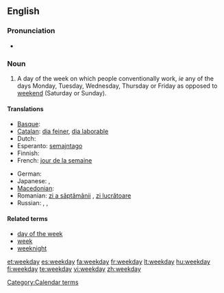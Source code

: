 ==English==

===Pronunciation===
* {{audio|en-us-weekday.ogg|Audio (US)}}

===Noun===
{{en-noun}}

# A day of the week on which people conventionally work, ''ie'' any of the days Monday, Tuesday, Wednesday, Thursday or Friday as opposed to [[weekend]] (Saturday or Sunday).

====Translations====
{{trans-top|weekday}}
* [[Basque]]: {{t|eu|astegun|xs=Basque}}
* [[Catalan]]: [[dia feiner]], [[dia laborable]]
* Dutch: {{t+|nl|weekdag|m}}
* Esperanto: [[semajntago]]
* Finnish: {{t-|fi|arkipäivä}}
* French: [[jour de la semaine]] {{f}}
{{trans-mid}}
* German: {{t+|de|Wochentag|m}}
* Japanese: {{t-|ja|平日|tr=heijitsu}},  {{t|ja|ウィークデー|tr=wīkudē}}
* [[Macedonian]]: {{t|mk|делник|m|tr=délnik}}
* Romanian: [[zi a săptămânii]] {{f}}, [[zi lucrătoare]] {{f}}
* Russian: {{t|ru|рабочий день|m}},  {{t|ru|будний день|m}},  {{t|ru|будни|p}}
{{trans-bottom}}

====Related terms====
* [[day of the week]]
* [[week]]
* [[weeknight]]

[[Category:Calendar terms]]

[[et:weekday]]
[[es:weekday]]
[[fa:weekday]]
[[fr:weekday]]
[[lt:weekday]]
[[hu:weekday]]
[[fi:weekday]]
[[te:weekday]]
[[vi:weekday]]
[[zh:weekday]]